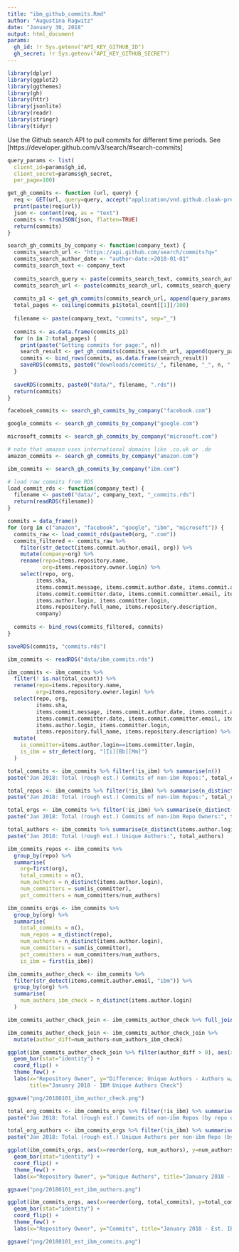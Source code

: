 ```yaml
---
title: "ibm_github_commits.Rmd"
author: "Augustina Ragwitz"
date: "January 30, 2018"
output: html_document
params:
  gh_id: !r Sys.getenv("API_KEY_GITHUB_ID")
  gh_secret: !r Sys.getenv("API_KEY_GITHUB_SECRET")
---
```


```r
library(dplyr)
library(ggplot2)
library(ggthemes)
library(gh)
library(httr)
library(jsonlite)
library(readr)
library(stringr)
library(tidyr)
```


Use the Github search API to pull commits for different time periods. See [https://developer.github.com/v3/search/#search-commits]

```r

query_params <- list(
  client_id=params$gh_id, 
  client_secret=params$gh_secret, 
  per_page=100)

get_gh_commits <- function (url, query) {
  req <- GET(url, query=query, accept("application/vnd.github.cloak-preview"))
  print(paste(req$url))
  json <- content(req, as = "text")
  commits <- fromJSON(json, flatten=TRUE)
  return(commits)
}

search_gh_commits_by_company <- function(company_text) {
  commits_search_url <- "https://api.github.com/search/commits?q="
  commits_search_author_date <- "author-date:>2018-01-01"
  commits_search_text <- company_text
  
  commits_search_query <- paste(commits_search_text, commits_search_author_date, sep="+")
  commits_search_url <- paste(commits_search_url, commits_search_query, sep="?")
  
  commits_p1 <- get_gh_commits(commits_search_url, append(query_params, c(page=1)))
  total_pages <- ceiling(commits_p1$total_count[[1]]/100)
  
  filename <- paste(company_text, "commits", sep="_")
  
  commits <- as.data.frame(commits_p1)
  for (n in 2:total_pages) {
    print(paste("Getting commits for page:", n))
    search_result <- get_gh_commits(commits_search_url, append(query_params, c(page=n)))
    commits <- bind_rows(commits, as.data.frame(search_result))
    saveRDS(commits, paste0("downloads/commits/_", filename, "_", n, ".rds"))
  }
  
  saveRDS(commits, paste0("data/", filename, ".rds"))
  return(commits)
}
```


```r

facebook_commits <- search_gh_commits_by_company("facebook.com")

```

```r
google_commits <- search_gh_commits_by_company("google.com")
```

```r

microsoft_commits <- search_gh_commits_by_company("microsoft.com")

```

```r

# note that amazon uses international domains like .co.uk or .de
amazon_commits <- search_gh_commits_by_company("amazon.com")

```

```r

ibm_commits <- search_gh_commits_by_company("ibm.com")

```

```r

# load raw commits from RDS
load_commit_rds <- function(company_text) {
  filename <- paste0("data/", company_text, "_commits.rds")
  return(readRDS(filename))
}

commits = data_frame()
for (org in c("amazon", "facebook", "google", "ibm", "microsoft")) {
  commits_raw <- load_commit_rds(paste0(org, ".com"))
  commits_filtered <- commits_raw %>% 
    filter(str_detect(items.commit.author.email, org)) %>%
    mutate(company=org) %>%
    rename(repo=items.repository.name,
           org=items.repository.owner.login) %>%
    select(repo, org, 
         items.sha, 
         items.commit.message, items.commit.author.date, items.commit.author.email, items.commit.author.name,
         items.commit.committer.date, items.commit.committer.email, items.commit.committer.name,
         items.author.login, items.committer.login,
         items.repository.full_name, items.repository.description,
         company)
  
  commits <- bind_rows(commits_filtered, commits)
}

saveRDS(commits, "commits.rds")

```






```r

ibm_commits <- readRDS("data/ibm_commits.rds")

ibm_commits <- ibm_commits %>%
  filter(! is.na(total_count)) %>%
  rename(repo=items.repository.name,
         org=items.repository.owner.login) %>%
  select(repo, org, 
         items.sha, 
         items.commit.message, items.commit.author.date, items.commit.author.email, items.commit.author.name,
         items.commit.committer.date, items.commit.committer.email, items.commit.committer.name,
         items.author.login, items.committer.login,
         items.repository.full_name, items.repository.description) %>%
  mutate(
    is_committer=items.author.login==items.committer.login,
    is_ibm = str_detect(org, "[Ii][Bb][Mm]")
  )

```

```r

total_commits <- ibm_commits %>% filter(!is_ibm) %>% summarise(n())
paste("Jan 2018: Total (rough est.) Commits of non-ibm Repos:", total_commits)

total_repos <- ibm_commits %>% filter(!is_ibm) %>% summarise(n_distinct(repo))
paste("Jan 2018: Total (rough est.) Commits of non-ibm Repos:", total_repos)

total_orgs <- ibm_commits %>% filter(!is_ibm) %>% summarise(n_distinct(org))
paste("Jan 2018: Total (rough est.) Commits of non-ibm Repo Owners:", total_orgs)

total_authors <- ibm_commits %>% summarise(n_distinct(items.author.login))
paste("Jan 2018: Total (rough est.) Unique Authors:", total_authors)

```


```r

ibm_commits_repos <- ibm_commits %>%
  group_by(repo) %>%
  summarise(
    org=first(org),
    total_commits = n(),
    num_authors = n_distinct(items.author.login),
    num_committers = sum(is_committer),
    pct_committers = num_committers/num_authors)

ibm_commits_orgs <- ibm_commits %>%
  group_by(org) %>%
  summarise( 
    total_commits = n(),
    num_repos = n_distinct(repo),
    num_authors = n_distinct(items.author.login),
    num_committers = sum(is_committer),
    pct_committers = num_committers/num_authors,
    is_ibm = first(is_ibm))

```


```r

ibm_commits_author_check <- ibm_commits %>%
  filter(str_detect(items.commit.author.email, "ibm")) %>%
  group_by(org) %>%
  summarise(
    num_authors_ibm_check = n_distinct(items.author.login)
  )

ibm_commits_author_check_join <- ibm_commits_author_check %>% full_join(ibm_commits_orgs %>% select(org, num_authors))

ibm_commits_author_check_join <- ibm_commits_author_check_join %>% 
  mutate(author_diff=num_authors-num_authors_ibm_check)

ggplot(ibm_commits_author_check_join %>% filter(author_diff > 0), aes(x=reorder(org, author_diff), y=author_diff)) +
  geom_bar(stat="identity") +
  coord_flip() +
  theme_few() +
  labs(x="Repository Owner", y="Difference: Unique Authors - Authors w/ IBM in email", 
       title="January 2018 - IBM Unique Authors Check")

ggsave("png/20180101_ibm_author_check.png")

```

```r

total_org_commits <- ibm_commits_orgs %>% filter(!is_ibm) %>% summarise(sum(total_commits))
paste("Jan 2018: Total (rough est.) Commits of non-ibm Repos (by repo owner):", total_commits)

total_org_authors <- ibm_commits_orgs %>% filter(!is_ibm) %>% summarise(sum(num_authors))
paste("Jan 2018: Total (rough est.) Unique Authors per non-ibm Repo (by repo owner):", total_authors)

```

```r

ggplot(ibm_commits_orgs, aes(x=reorder(org, num_authors), y=num_authors, fill=is_ibm)) +
  geom_bar(stat="identity") +
  coord_flip() +
  theme_few() +
  labs(x="Repository Owner", y="Unique Authors", title="January 2018 - Est. IBM Authors")

ggsave("png/20180101_est_ibm_authors.png")

ggplot(ibm_commits_orgs, aes(x=reorder(org, total_commits), y=total_commits, fill=is_ibm)) +
  geom_bar(stat="identity") +
  coord_flip() +
  theme_few() +
  labs(x="Repository Owner", y="Commits", title="January 2018 - Est. IBM Commits")

ggsave("png/20180101_est_ibm_commits.png")

```




